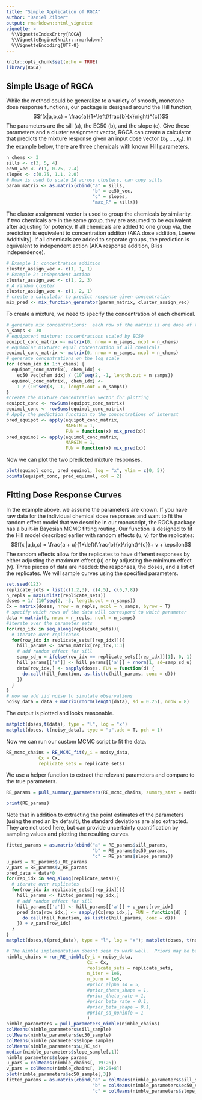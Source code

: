 ```yaml
---
title: "Simple Application of RGCA"
author: "Daniel Zilber"
output: rmarkdown::html_vignette
vignette: >
  %\VignetteIndexEntry{RGCA}
  %\VignetteEngine{knitr::rmarkdown}
  %\VignetteEncoding{UTF-8}
---
```

```r
knitr::opts_chunk$set(echo = TRUE)
library(RGCA)
```
## Simple Usage of RGCA 
While the method could be generalize to a variety of smooth, monotone dose
response functions, our package is designed around the Hill function, 
$$f(x|a,b,c) = \frac{a}{1+\left(\frac{b}{x}\right)^{c}}$$ 
The parameters are the sill (a), the EC50 (b), and the slope (c). Give these
parameters and a cluster assignment vector, RGCA can create a calculator that
predicts the mixture response given an input dose vector $(x_1,...,x_n)$. In the
example below, there are three chemicals with known Hill parameters.
```r
n_chems <- 3
sills <- c(3, 5, 4)
ec50_vec <- c(1, 0.75, 2.4)
slopes <- c(0.75, 1.1, 2.0)
# Rmax is used to scale IA across clusters, can copy sills
param_matrix <- as.matrix(cbind("a" = sills,
                                "b" = ec50_vec,
                                "c" = slopes,
                                "max_R" = sills))
```
The cluster assignment vector is used to group the chemicals by similarity.  If
two chemicals are in the same group, they are assumed to be equivalent after
adjusting for potency.  If all chemicals are added to one group via, the
prediction is equivalent to concentration additon (AKA dose addition, Loewe
Additivity).  If all chemicals are added to separate groups, the prediction is
equivalent to independent action (AKA response addition, Bliss independence).

```r
# Example 1: concentration addition 
cluster_assign_vec <- c(1, 1, 1)
# Example 2: independent action
cluster_assign_vec <- c(1, 2, 3)
# A random cluster
cluster_assign_vec <- c(1, 2, 1)
# create a calculator to predict response given concentration
mix_pred <- mix_function_generator(param_matrix, cluster_assign_vec)
```
To create a mixture, we need to specify the concentration of each chemical.
```r
# generate mix concentrations:  each row of the matrix is one dose of the mix
n_samps <- 30
# equipotent mixture: concentrations scaled by EC50
equipot_conc_matrix <- matrix(0, nrow = n_samps, ncol = n_chems)
# equimolar mixture: equal concentration of all chemicals
equimol_conc_matrix <- matrix(0, nrow = n_samps, ncol = n_chems)
# generate concentrations on the log scale
for (chem_idx in 1:n_chems) {
  equipot_conc_matrix[, chem_idx] <-
    ec50_vec[chem_idx] / (10^seq(2, -1, length.out = n_samps))
  equimol_conc_matrix[, chem_idx] <-
    1 / (10^seq(3, -1, length.out = n_samps))
}
#create the mixture concentration vector for plotting
equipot_conc <- rowSums(equipot_conc_matrix)
equimol_conc <- rowSums(equimol_conc_matrix)
# Apply the pediction function to the concentrations of interest
pred_equipot <- apply(equipot_conc_matrix,
                      MARGIN = 1,
                      FUN = function(x) mix_pred(x))
pred_equimol <- apply(equimol_conc_matrix,
                      MARGIN = 1,
                      FUN = function(x) mix_pred(x))
```
Now we can plot the two predicted mixture responses.
```r
plot(equimol_conc, pred_equimol, log = "x", ylim = c(0, 5))
points(equipot_conc, pred_equimol, col = 2)
```
## Fitting Dose Response Curves
In the example above, we assume the parameters are known.  If you have raw data
for the individual chemical dose responses and want to fit the random effect
model that we describe in our manuscript, the RGCA package has a built-in
Bayesian MCMC fitting routing.  Our function is designed to fit the Hill model
described earlier with random effects (u, v) for the replicates: 
$$f(x |a,b,c) = \frac{a + u}{1+\left(\frac{b}{x}\right)^{c}}+ v + \epsilon$$ 
The random effects allow for the replicates to have different responses by
either adjusting the maximum effect (u) or by adjusting the minimum effect (v).
Three pieces of data are needed:  the responses, the doses, and a list of the
replicates. We will sample curves using the specified parameters.
```r
set.seed(123)
replicate_sets = list(c(1,2,3), c(4,5), c(6,7,8))
n_repls = max(unlist(replicate_sets))
doses = 1/ (10^seq(2, -3, length.out = n_samps))
Cx = matrix(doses, nrow = n_repls, ncol = n_samps, byrow = T)
# specify which rows of the data will correspond to which parameter
data = matrix(0, nrow = n_repls, ncol = n_samps)
#iterate over the parameter sets
for(rep_idx in seq_along(replicate_sets)){
  # iterate over replicates
  for(row_idx in replicate_sets[[rep_idx]]){
    hill_params <- param_matrix[rep_idx,1:3]
    # add random effect for sill
    samp_sd_u = ifelse(row_idx == replicate_sets[[rep_idx]][1], 0, 1)
    hill_params[['a']] <- hill_params[['a']] + rnorm(1, sd=samp_sd_u)
    data[row_idx,] <- sapply(doses, FUN = function(d) {
      do.call(hill_function, as.list(c(hill_params, conc = d)))
    })
  }
}
# now we add iid noise to simulate observations
noisy_data = data + matrix(rnorm(length(data), sd = 0.25), nrow = 8)
```
The output is plotted and looks reasonable.
```r
matplot(doses,t(data), type = "l", log = "x")
matplot(doses, t(noisy_data), type = "p",add = T, pch = 1)
```
Now we can run our custom MCMC script to fit the data.
```r
RE_mcmc_chains = RE_MCMC_fit(y_i = noisy_data,
            Cx = Cx,
            replicate_sets = replicate_sets)
```
We use a helper function to extract the relevant parameters and compare to the
true parameters.
```r
RE_params = pull_summary_parameters(RE_mcmc_chains, summry_stat = median)

print(RE_params)
```
Note that in addition to extracting the point estimates of the parameters (using
the median by default), the standard deviations are also extracted.  They are
not used here, but can provide uncertainty quantification by sampling values and
plotting the resulting curves.  

```r
fitted_params = as.matrix(cbind("a" = RE_params$sill_params,
                                "b" = RE_params$ec50_params,
                                "c" = RE_params$slope_params))
u_pars = RE_params$u_RE_params
v_pars = RE_params$v_RE_params
pred_data = data*0
for(rep_idx in seq_along(replicate_sets)){
  # iterate over replicates
  for(row_idx in replicate_sets[[rep_idx]]){
    hill_params <- fitted_params[rep_idx,]
    # add random effect for sill
    hill_params[['a']] <- hill_params[['a']] + u_pars[row_idx]
    pred_data[row_idx,] <- sapply(Cx[rep_idx,], FUN = function(d) {
      do.call(hill_function, as.list(c(hill_params, conc = d)))
    }) + v_pars[row_idx]
  }
}
matplot(doses,t(pred_data), type = "l", log = "x"); matplot(doses, t(noisy_data), type = "p",add = T, pch = 1)
```



```r
# The Nimble implementation doesnt seem to work well.  Priors may be bad.
nimble_chains = run_RE_nimble(y_i = noisy_data,
                              Cx = Cx,
                              replicate_sets = replicate_sets,
                              n_iter = 1e6,
                              n_burn = 1e5,
                              #prior_alpha_sd = 5,
                              #prior_theta_shape = 1,
                              #prior_theta_rate = 1,
                              #prior_beta_rate = 0.1,
                              #prior_beta_shape = 0.1,
                              #prior_sd_noninfo = 1
                              )
nimble_parameters = pull_parameters_nimble(nimble_chains)
colMeans(nimble_parameters$sill_sample)
colMeans(nimble_parameters$ec50_sample)
colMeans(nimble_parameters$slope_sample)
colMeans(nimble_parameters$u_RE_sd)
median(nimble_parameters$slope_sample[,1])
nimble_parameters$slope_params
u_pars = colMeans(nimble_chains[, 19:26])
v_pars = colMeans(nimble_chains[, 19:26+8])
plot(nimble_parameters$ec50_sample[,3])
fitted_params = as.matrix(cbind("a" = colMeans(nimble_parameters$sill_sample),
                                "b" = colMeans(nimble_parameters$ec50_sample),
                                "c" = colMeans(nimble_parameters$slope_sample)))
```
